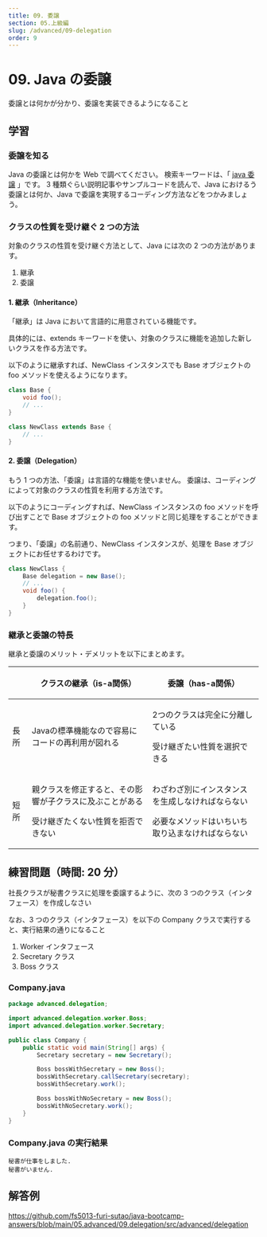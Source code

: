 ```yaml
---
title: 09. 委譲
section: 05.上級編
slug: /advanced/09-delegation
order: 9
---
```


# 09. Java の委譲

<p class="goal">委譲とは何かが分かり、委譲を実装できるようになること</p>

## 学習

### 委譲を知る

Java の委譲とは何かを Web で調べてください。
検索キーワードは、「 [java 委譲](https://www.google.com/search?q=java+委譲) 」です。
3 種類ぐらい説明記事やサンプルコードを読んで、Java におけるう委譲とは何か、Java で委譲を実現するコーディング方法などをつかみましょう。

### クラスの性質を受け継ぐ 2 つの方法

対象のクラスの性質を受け継ぐ方法として、Java には次の 2 つの方法があります。

1. 継承
2. 委譲

#### 1. 継承（Inheritance）

「継承」は Java において言語的に用意されている機能です。

具体的には、extends キーワードを使い、対象のクラスに機能を追加した新しいクラスを作る方法です。

以下のように継承すれば、NewClass インスタンスでも Base オブジェクトの foo メソッドを使えるようになります。

```java
class Base {
    void foo();
    // ...
}

class NewClass extends Base {
    // ...
}
```

#### 2. 委譲（Delegation）

もう 1 つの方法、「委譲」は言語的な機能を使いません。
委譲は、コーディングによって対象のクラスの性質を利用する方法です。

以下のようにコーディングすれば、NewClass インスタンスの foo メソッドを呼び出すことで Base オブジェクトの foo メソッドと同じ処理をすることができます。

つまり、「委譲」の名前通り、NewClass インスタンスが、処理を Base オブジェクトにお任せするわけです。

```java
class NewClass {
    Base delegation = new Base();
    // ...
    void foo() {
        delegation.foo();
    }
}
```

### 継承と委譲の特長

継承と委譲のメリット・デメリットを以下にまとめます。

<table>
  <thead>
    <tr>
      <th>&nbsp;</th>
      <th>
        <p>クラスの継承（is-a関係）</p>
      </th>
      <th>
        <p>委譲（has-a関係）</p>
      </th>
    </tr>
  </thead>
  <tbody>
    <tr>
      <td>
        <p>長所</p>
      </td>
      <td>
        <p>Javaの標準機能なので容易にコードの再利用が図れる</p>
      </td>
      <td>
        <p>2つのクラスは完全に分離している</p>
        <p>受け継ぎたい性質を選択できる</p>
      </td>
    </tr>
    <tr>
      <td>
        <p>短所</p>
      </td>
      <td>
        <p>親クラスを修正すると、その影響が子クラスに及ぶことがある</p>
        <p>受け継ぎたくない性質を拒否できない</p>
      </td>
      <td>
        <p>わざわざ別にインスタンスを生成しなければならない</p>
        <p>必要なメソッドはいちいち取り込まなければならない</p>
      </td>
    </tr>
  </tbody>
</table>

## 練習問題（時間: 20 分）

社長クラスが秘書クラスに処理を委譲するように、次の 3 つのクラス（インタフェース）を作成しなさい

なお、3 つのクラス（インタフェース）を以下の Company クラスで実行すると、実行結果の通りになること

1. Worker インタフェース
2. Secretary クラス
3. Boss クラス

### Company.java

```java
package advanced.delegation;

import advanced.delegation.worker.Boss;
import advanced.delegation.worker.Secretary;

public class Company {
    public static void main(String[] args) {
        Secretary secretary = new Secretary();

        Boss bossWithSecretary = new Boss();
        bossWithSecretary.callSecretary(secretary);
        bossWithSecretary.work();

        Boss bossWithNoSecretary = new Boss();
        bossWithNoSecretary.work();
    }
}
```

### Company.java の実行結果

```console
秘書が仕事をしました.
秘書がいません.
```

## 解答例

https://github.com/fs5013-furi-sutao/java-bootcamp-answers/blob/main/05.advanced/09.delegation/src/advanced/delegation

